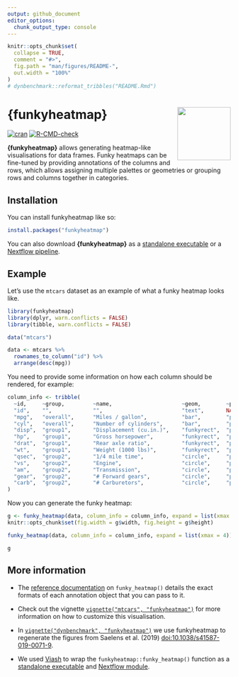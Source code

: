 ```yaml
---
output: github_document
editor_options: 
  chunk_output_type: console
---
```


<!-- README.md is generated from README.Rmd. Please edit that file -->

```r
knitr::opts_chunk$set(
  collapse = TRUE,
  comment = "#>",
  fig.path = "man/figures/README-",
  out.width = "100%"
)
# dynbenchmark::reformat_tribbles("README.Rmd")
```

# {funkyheatmap} <img src="https://raw.githubusercontent.com/funkyheatmap/logo/refs/heads/main/src/funkyheatmap_edited.png" align="right" alt="" width=120 />

<!-- badges: start -->
[![cran](https://www.r-pkg.org/badges/version-last-release/funkyheatmap)](https://cran.r-project.org/package=funkyheatmap)
[![R-CMD-check](https://github.com/funkyheatmap/funkyheatmap/actions/workflows/R-CMD-check.yaml/badge.svg)](https://github.com/funkyheatmap/funkyheatmap/actions/workflows/R-CMD-check.yaml)
<!-- badges: end -->

**{funkyheatmap}** allows generating heatmap-like visualisations for data 
frames. Funky heatmaps can be fine-tuned by providing annotations of the 
columns and rows, which allows assigning multiple palettes or geometries
or grouping rows and columns together in categories.

## Installation

You can install funkyheatmap like so:

``` r
install.packages("funkyheatmap")
```

You can also download **{funkyheatmap}** as a [standalone executable](https://funkyheatmap.github.io/funkyheatmap/articles/executable.html) 
or a [Nextflow pipeline](https://funkyheatmap.github.io/funkyheatmap/articles/nextflow.html).

## Example

Let's use the `mtcars` dataset as an example of what a funky heatmap looks like.

```r
library(funkyheatmap)
library(dplyr, warn.conflicts = FALSE)
library(tibble, warn.conflicts = FALSE)

data("mtcars")

data <- mtcars %>%
  rownames_to_column("id") %>%
  arrange(desc(mpg))
```

You need to provide some information on how each column should be rendered, for example:

```r
column_info <- tribble(
  ~id,     ~group,         ~name,                      ~geom,        ~palette,    ~options,
  "id",    "",             "",                         "text",       NA,          list(hjust = 0, width = 6),
  "mpg",   "overall",      "Miles / gallon",           "bar",        "palette1",  list(width = 4, legend = FALSE),
  "cyl",   "overall",      "Number of cylinders",      "bar",        "palette2",  list(width = 4, legend = FALSE),
  "disp",  "group1",       "Displacement (cu.in.)",    "funkyrect",  "palette1",  lst(),
  "hp",    "group1",       "Gross horsepower",         "funkyrect",  "palette1",  lst(),
  "drat",  "group1",       "Rear axle ratio",          "funkyrect",  "palette1",  lst(),
  "wt",    "group1",       "Weight (1000 lbs)",        "funkyrect",  "palette1",  lst(),
  "qsec",  "group2",       "1/4 mile time",            "circle",     "palette2",  lst(),
  "vs",    "group2",       "Engine",                   "circle",     "palette2",  lst(),
  "am",    "group2",       "Transmission",             "circle",     "palette2",  lst(),
  "gear",  "group2",       "# Forward gears",          "circle",     "palette2",  lst(),
  "carb",  "group2",       "# Carburetors",            "circle",     "palette2",  lst()
)
```

Now you can generate the funky heatmap:

```r
g <- funky_heatmap(data, column_info = column_info, expand = list(xmax = 4))
knitr::opts_chunk$set(fig.width = g$width, fig.height = g$height)
```

```r
funky_heatmap(data, column_info = column_info, expand = list(xmax = 4))
```

```r
g
```

## More information 
  
* The [reference documentation](https://funkyheatmap.github.io/funkyheatmap/reference/index.html)
  on `funky_heatmap()` details the exact formats of each annotation object that you can pass to it.

* Check out the vignette [`vignette("mtcars", "funkyheatmap")`](https://funkyheatmap.github.io/funkyheatmap/articles/mtcars.html)
  for more information on how to customize this visualisation.

* In [`vignette("dynbenchmark", "funkyheatmap")`](https://funkyheatmap.github.io/funkyheatmap/articles/dynbenchmark.html) we 
  use funkyheatmap to regenerate the figures from Saelens et al. (2019)
  [doi:10.1038/s41587-019-0071-9](https://doi.org/10.1038/s41587-019-0071-9).

* We used [Viash](https://viash.io) to wrap the `funkyheatmap::funky_heatmap()` function
  as a [standalone executable](https://funkyheatmap.github.io/funkyheatmap/articles/executable.html) and
  [Nextflow module](https://funkyheatmap.github.io/funkyheatmap/articles/nextflow.html).
